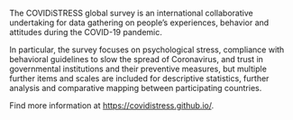 The COVIDiSTRESS global survey is an international collaborative undertaking for data gathering on people’s experiences, behavior and attitudes during the COVID-19 pandemic.

In particular, the survey focuses on psychological stress, compliance with behavioral guidelines to slow the spread of Coronavirus, and trust in governmental institutions and their preventive measures, but multiple further items and scales are included for descriptive statistics, further analysis and comparative mapping between participating countries.

Find more information at [https://covidistress.github.io/](https://covidistress.github.io/).